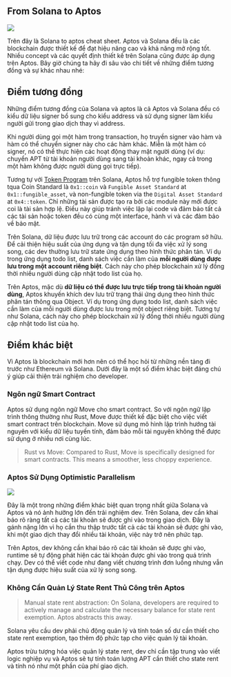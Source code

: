 ## From Solana to Aptos 

![](../assets/Aptos_story_images/from_solana_to_aptos.png)

Trên đây là Solana to aptos cheat sheet. Aptos và Solana đều là các blockchain được thiết kế để đạt hiệu năng cao và khả năng mở rộng tốt. Nhiều concept và các quyết định thiết kế trên Solana cũng được áp dụng trên Aptos. Bây giờ chúng ta hãy đi sâu vào chi tiết về những điểm tương đồng và sự khác nhau nhé: 

## Điểm tương đồng

Những điểm tương đồng của Solana và aptos là cả Aptos và Solana đều có kiểu dữ liệu signer bổ sung cho kiểu address và sử dụng signer làm kiểu người gửi trong giao dịch thay vì address. 

Khi người dùng gọi một hàm trong transaction, họ truyền signer vào hàm và hàm có thể chuyển signer này cho các hàm khác. Miễn là một hàm có signer, nó có thể thực hiện các hoạt động thay mặt người dùng (ví dụ: chuyển APT từ tài khoản người dùng sang tài khoản khác, ngay cả trong một hàm không được người dùng gọi trực tiếp).

Tương tự với [Token Program](https://spl.solana.com/token) trên Solana, Aptos hỗ trợ fungible token thông tqua Coin Standard là `0x1::coin` và  `Fungible Asset Standard` at `0x1::fungible_asset`, và non-fungible token via the `Digital Asset Standard` at `0x4::token`. Chỉ những tài sản được tạo ra bởi các module này mới được coi là tài sản hợp lệ. Điều này giúp tránh việc lặp lại code và đảm bảo tất cả các tài sản hoặc token đều có cùng một interface, hành vi và các đảm bảo về bảo mật.

Trên Solana, dữ liệu được lưu trữ trong các account do các program sở hữu. Để cải thiện hiệu suất của ứng dụng và tận dụng tối đa việc xử lý song song, các dev thường lưu trữ state ứng dụng theo hình thức phân tán. Ví dụ trong ứng dụng todo list, danh sách việc cần làm của **mỗi người dùng được lưu trong một account riêng biệt**. Cách này cho phép blockchain xử lý đồng thời nhiều người dùng cập nhật todo list của họ.

Trên Aptos, mặc dù **dữ liệu có thể được lưu trực tiếp trong tài khoản người dùng**, Aptos khuyến khích dev lưu trữ trạng thái ứng dụng theo hình thức phân tán thông qua Object. Ví dụ trong ứng dụng todo list, danh sách việc cần làm của mỗi người dùng được lưu trong một object riêng biệt. Tương tự như Solana, cách này cho phép blockchain xử lý đồng thời nhiều người dùng cập nhật todo list của họ.

## Điểm khác biệt 

Vì Aptos là blockchain mới hơn nên có thể học hỏi từ những nền tảng đi trước như Ethereum và Solana. Dưới đây là một số điểm khác biệt đáng chú ý giúp cải thiện trải nghiệm cho developer.

### Ngôn ngữ Smart Contract

Aptos sử dụng ngôn ngữ Move cho smart contract. So với ngôn ngữ lập trình thông thường như Rust, Move được thiết kế đặc biệt cho việc viết smart contract trên blockchain. Move sử dụng mô hình lập trình hướng tài nguyên với kiểu dữ liệu tuyến tính, đảm bảo mỗi tài nguyên không thể được sử dụng ở nhiều nơi cùng lúc.

> Rust vs Move: Compared to Rust, Move is specifically designed for smart contracts. This means a smoother, less choppy experience.

### Aptos Sử Dụng Optimistic Parallelism

![](../assets/Aptos_story_images/Optimistic.png)

Đây là một trong những điểm khác biệt quan trọng nhất giữa Solana và Aptos và nó ảnh hưởng lớn đến trải nghiệm dev. Trên Solana, dev cần khai báo rõ ràng tất cả các tài khoản sẽ được ghi vào trong giao dịch. Đây là gánh nặng lớn vì họ cần thu thập trước tất cả các tài khoản sẽ được ghi vào, khi một giao dịch thay đổi nhiều tài khoản, việc này trở nên phức tạp.

Trên Aptos, dev không cần khai báo rõ các tài khoản sẽ được ghi vào, runtime sẽ tự động phát hiện các tài khoản được ghi vào trong quá trình chạy. Dev có thể viết code như đang viết chương trình đơn luồng nhưng vẫn tận dụng được hiệu suất của xử lý song song.

### Không Cần Quản Lý State Rent Thủ Công trên Aptos

> Manual state rent abstraction: On Solana, developers are required to actively manage and calculate the necessary balance for state rent exemption. Aptos abstracts this away.

Solana yêu cầu dev phải chủ động quản lý và tính toán số dư cần thiết cho state rent exemption, tạo thêm độ phức tạp cho việc quản lý tài khoản.

Aptos trừu tượng hóa việc quản lý state rent, dev chỉ cần tập trung vào viết logic nghiệp vụ và Aptos sẽ tự tính toán lượng APT cần thiết cho state rent và tính nó như một phần của phí giao dịch.